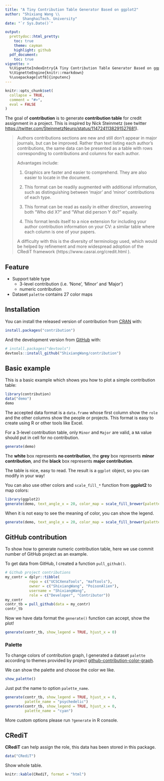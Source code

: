 ```yaml
---
title: "A Tiny Contribution Table Generator Based on ggplot2"
author: "Shixiang Wang \\
        ShanghaiTech. University"
date: "`r Sys.Date()`"

output:
  prettydoc::html_pretty:
    toc: true
    theme: cayman
    highlight: github
  pdf_document:
    toc: true
vignette: >
  %\VignetteIndexEntry{A Tiny Contribution Table Generator Based on ggplot2}
  %\VignetteEngine{knitr::rmarkdown}
  %\usepackage[utf8]{inputenc}
---
```


```r
knitr::opts_chunk$set(
  collapse = TRUE,
  comment = "#>",
  eval = FALSE
)
```

The goal of **contribution** is to generate **contribution table** for credit assignment in a project. 
This is inspired by Nick Steinmetz (see twitter <https://twitter.com/SteinmetzNeuro/status/1147241138291527681>). 

> Authors contributions sections are new and still don’t appear in major journals, but can be improved. Rather than text listing each author’s contributions, the same data can be presented as a table with rows corresponding to contributions and columns for each author.
>
> Advantages include: 
>
> 1. Graphics are faster and easier to comprehend. They are also easier to locate in the document.
>
> 2. This format can be readily augmented with additional information, such as distinguishing between ‘major’ and ‘minor’ contributions of each type.
>
> 3. This format can be read as easily in either direction, answering both "Who did X?" and "What did person Y do?" equally. 
>
> 4. This format lends itself to a nice extension for including your author contribution information on your CV: a similar table where each column is one of your papers.
>
>
> A difficulty with this is the diversity of terminology used, which would be helped by refinement and more widespread adoption of the CRediT framework (https://www.casrai.org/credit.html ). 

## Feature

* Support table type
  * 3-level contribution (i.e. 'None', 'Minor' and 'Major')
  * numeric contribution
* Dataset `palette` contains 27 color maps


## Installation

You can install the released version of contribution from [CRAN](https://CRAN.R-project.org) with:

``` r
install.packages("contribution")
```

And the development version from [GitHub](https://github.com/) with:

``` r
# install.packages("devtools")
devtools::install_github("ShixiangWang/contribution")
```

## Basic example

This is a basic example which shows you how to plot a simple contribution table:

```r
library(contribution)
data("demo")
demo
```

The accepted data format is a `data.frame` whose first column show the `role` and the other 
columns show the people or projects. This format is easy to create using R or other tools like Excel. 

For a 3-level contribution table, only `Minor` and `Major` are valid, a `NA` value should put 
in cell for no contribution.

```r
generate(demo)
```

The **white** box represents **no contribution**, the **grey** box represents **minor contribution**, 
and the **black** box represents **major contribution**.

The table is nice, easy to read. The result is a `ggplot` object, so you can modify in your way!

You can also use other colors and `scale_fill_*` function from **ggplot2** to map colors:

```r
library(ggplot2)
generate(demo, text_angle_x = 20, color_map = scale_fill_brewer(palette ="Oranges"))
```

When it is not easy to see the meaning of color, you can show the legend.

```r
generate(demo, text_angle_x = 20, color_map = scale_fill_brewer(palette ="Set1"), show_legend = TRUE)
```


## GitHub contribution

To show how to generate numeric contribution table, here we use commit number of GitHub project as 
an example.

To get data from GitHub, I created a function `pull_github()`.

```r
# Github project contributions
my_contr = dplyr::tibble(
           repo = c("UCSCXenaTools", "maftools"),
           owner = c("ShixiangWang", "PoisonAlien"),
           username = "ShixiangWang",
           role = c("Developer", "Contributor"))
my_contr
contr_tb = pull_github(data = my_contr)
contr_tb
```

Now we have data format the `generate()` function can accept, show the plot!


```r
generate(contr_tb, show_legend = TRUE, hjust_x = 0)
```

### Palette

To change colors of contribution graph, I generated a dataset `palette` 
according to themes provided by project [github-contribution-color-graph](https://github.com/williambelle/github-contribution-color-graph).

We can show the palette and choose the color we like.

```r
show_palette()
```

Just put the name to option `palette_name`.

```r
generate(contr_tb, show_legend = TRUE, hjust_x = 0,
         palette_name = "psychedelic")
generate(contr_tb, show_legend = TRUE, hjust_x = 0,
         palette_name = "cyan")
```


More custom options please run `?generate` in R console.

## CRediT

**CRediT** can help assign the role, this data has been stored in this package.

```r
data("CRediT")
```

Show whole table.

```r
knitr::kable(CRediT, format = "html")
```
